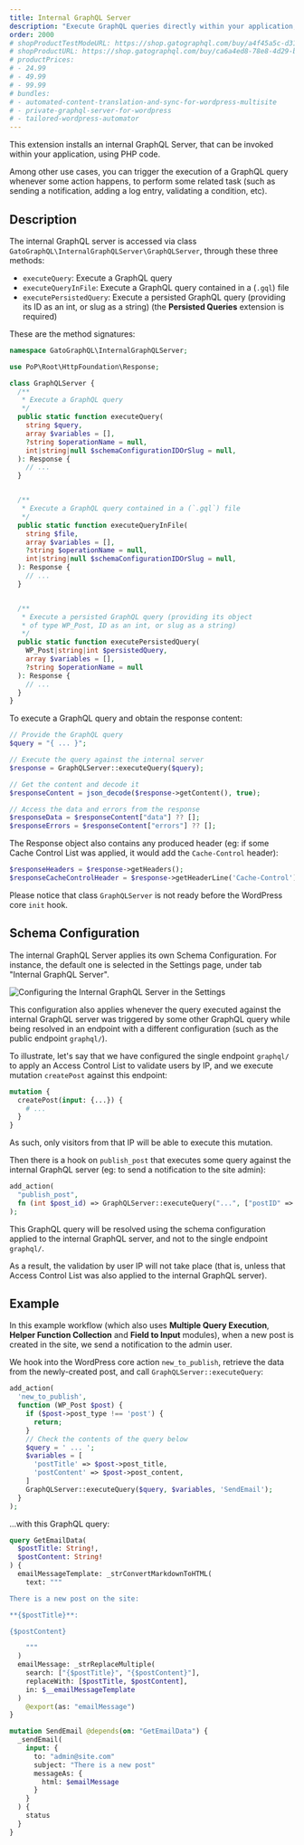 ```yaml
---
title: Internal GraphQL Server
description: "Execute GraphQL queries directly within your application, using PHP code."
order: 2000
# shopProductTestModeURL: https://shop.gatographql.com/buy/a4f45a5c-d318-442a-929e-0feb2109cb33
# shopProductURL: https://shop.gatographql.com/buy/ca6a4ed8-78e8-4d29-bb59-1b93471f9b1e
# productPrices:
# - 24.99
# - 49.99
# - 99.99
# bundles:
# - automated-content-translation-and-sync-for-wordpress-multisite
# - private-graphql-server-for-wordpress
# - tailored-wordpress-automator
---
```


This extension installs an internal GraphQL Server, that can be invoked within your application, using PHP code.

Among other use cases, you can trigger the execution of a GraphQL query whenever some action happens, to perform some related task (such as sending a notification, adding a log entry, validating a condition, etc).

## Description

The internal GraphQL server is accessed via class `GatoGraphQL\InternalGraphQLServer\GraphQLServer`, through these three methods:

- `executeQuery`: Execute a GraphQL query
- `executeQueryInFile`: Execute a GraphQL query contained in a (`.gql`) file
- `executePersistedQuery`: Execute a persisted GraphQL query (providing its ID as an int, or slug as a string) (the **Persisted Queries** extension is required)

These are the method signatures:

```php
namespace GatoGraphQL\InternalGraphQLServer;

use PoP\Root\HttpFoundation\Response;

class GraphQLServer {
  /**
   * Execute a GraphQL query
   */
  public static function executeQuery(
    string $query,
    array $variables = [],
    ?string $operationName = null,
    int|string|null $schemaConfigurationIDOrSlug = null,
  ): Response {
    // ...
  }


  /**
   * Execute a GraphQL query contained in a (`.gql`) file
   */
  public static function executeQueryInFile(
    string $file,
    array $variables = [],
    ?string $operationName = null,
    int|string|null $schemaConfigurationIDOrSlug = null,
  ): Response {
    // ...
  }


  /**
   * Execute a persisted GraphQL query (providing its object
   * of type WP_Post, ID as an int, or slug as a string)
   */
  public static function executePersistedQuery(
    WP_Post|string|int $persistedQuery,
    array $variables = [],
    ?string $operationName = null
  ): Response {
    // ...
  }
}
```

To execute a GraphQL query and obtain the response content:

```php
// Provide the GraphQL query
$query = "{ ... }";

// Execute the query against the internal server
$response = GraphQLServer::executeQuery($query);

// Get the content and decode it
$responseContent = json_decode($response->getContent(), true);

// Access the data and errors from the response
$responseData = $responseContent["data"] ?? [];
$responseErrors = $responseContent["errors"] ?? [];
```

The Response object also contains any produced header (eg: if some Cache Control List was applied, it would add the `Cache-Control` header):

```php
$responseHeaders = $response->getHeaders();
$responseCacheControlHeader = $response->getHeaderLine('Cache-Control');
```

Please notice that class `GraphQLServer` is not ready before the WordPress core `init` hook.

## Schema Configuration

The internal GraphQL Server applies its own Schema Configuration. For instance, the default one is selected in the Settings page, under tab "Internal GraphQL Server".

![Configuring the Internal GraphQL Server in the Settings](/assets/guides/upstream-pro/settings-schema-configuration-for-internal-graphql-server.png)

This configuration also applies whenever the query executed against the internal GraphQL server was triggered by some other GraphQL query while being resolved in an endpoint with a different configuration (such as the public endpoint `graphql/`).

To illustrate, let's say that we have configured the single endpoint `graphql/` to apply an Access Control List to validate users by IP, and we execute mutation `createPost` against this endpoint:

```graphql
mutation {
  createPost(input: {...}) {
    # ...
  }
}
```

As such, only visitors from that IP will be able to execute this mutation.

Then there is a hook on `publish_post` that executes some query against the internal GraphQL server (eg: to send a notification to the site admin):

```php
add_action(
  "publish_post",
  fn (int $post_id) => GraphQLServer::executeQuery("...", ["postID" => $post_id])
);
```

This GraphQL query will be resolved using the schema configuration applied to the internal GraphQL server, and not to the single endpoint `graphql/`.

As a result, the validation by user IP will not take place (that is, unless that Access Control List was also applied to the internal GraphQL server).

## Example

In this example workflow (which also uses **Multiple Query Execution**, **Helper Function Collection** and **Field to Input** modules), when a new post is created in the site, we send a notification to the admin user.

We hook into the WordPress core action `new_to_publish`, retrieve the data from the newly-created post, and call `GraphQLServer::executeQuery`:

```php
add_action(
  'new_to_publish',
  function (WP_Post $post) {
    if ($post->post_type !== 'post') {
      return;
    }
    // Check the contents of the query below
    $query = ' ... ';
    $variables = [
      'postTitle' => $post->post_title,
      'postContent' => $post->post_content,
    ]
    GraphQLServer::executeQuery($query, $variables, 'SendEmail');
  }
);
```

...with this GraphQL query:

```graphql
query GetEmailData(
  $postTitle: String!,
  $postContent: String!
) {
  emailMessageTemplate: _strConvertMarkdownToHTML(
    text: """

There is a new post on the site: 

**{$postTitle}**:

{$postContent}

    """
  )
  emailMessage: _strReplaceMultiple(
    search: ["{$postTitle}", "{$postContent}"],
    replaceWith: [$postTitle, $postContent],
    in: $__emailMessageTemplate
  )
    @export(as: "emailMessage")
}

mutation SendEmail @depends(on: "GetEmailData") {
  _sendEmail(
    input: {
      to: "admin@site.com"
      subject: "There is a new post"
      messageAs: {
        html: $emailMessage
      }
    }
  ) {
    status
  }
}
```
